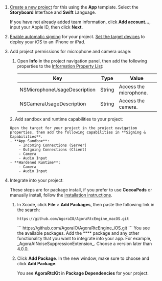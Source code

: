 
1.  [Create a new project](https://help.apple.com/xcode/mac/current/#/dev07db0e578) for this <Vpl k="NAME" /> <Vpl k="CLIENT" /> using the **App** template. Select the **Storyboard** Interface and **Swift** Language.

    If you have not already added team information, click **Add account…**, input your Apple ID, then click **Next**.

1.  [Enable automatic signing](https://help.apple.com/xcode/mac/current/#/dev23aab79b4) for your project.
    <PlatformWrapper platform="ios">
    [Set the target devices](https://help.apple.com/xcode/mac/current/#/deve69552ee5) to deploy your iOS <Vpl k="CLIENT" /> to an iPhone or iPad.
    </PlatformWrapper>
1.  Add project permissions for microphone and camera usage:

    1. Open **Info** in the project navigation panel, then add the following properties to the [Information Property List](https://help.apple.com/xcode/mac/current/#/dev3f399a2a6):

        | Key                          | Type   | Value                  |
        |------------------------------|--------|------------------------|
        | NSMicrophoneUsageDescription | String | Access the microphone. |
        | NSCameraUsageDescription     | String | Access the camera.     |

    <PlatformWrapper platform="macos">
    2. Add sandbox and runtime capabilities to your project:

        Open the target for your project in the project navigation properties, then add the following capabilities in **Signing & Capabilities**.
        - **App Sandbox**:
            - Incoming Connections (Server)
            - Outgoing Connections (Client)
            - Camera
            - Audio Input
        - **Hardened Runtime**:
            - Camera
            - Audio Input
    </PlatformWrapper>

1.  Integrate <Vpd k="SDK" /> into your project:

    These steps are for package install, if you prefer to use **CocoaPods** or manually install, follow the [installation instructions](../reference/downloads#manual-installation).

    1.  In Xcode, click **File** &gt; **Add Packages**, then paste the following link in the search:
        <PlatformWrapper platform="macos">
        ```
        https://github.com/AgoraIO/AgoraRtcEngine_macOS.git
        ```
        </PlatformWrapper>
        <PlatformWrapper platform="ios">
        ```
        https://github.com/AgoraIO/AgoraRtcEngine_iOS.git
        ```
        </PlatformWrapper>
        You see the available <Vg k="COMPANY_NAME" /> packages. Add the **<Vpl k="PACKAGE_NAME"/>** package and any other functionality that you want to integrate into your app. For example, _AgoraAINoiseSuppressionExtension_. Choose a version later than 4.0.0.

    1.  Click **Add Package**. In the new window, make sure to choose **<Vpl k="PACKAGE_PRODUCT_NAME" />** and click **Add Package**.

        You see **AgoraRtcKit** in **Package Dependencies** for your project.




